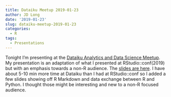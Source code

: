 ```yaml
---
title: Dataiku Meetup 2019-01-23
author: JD Long
date: '2019-01-23'
slug: dataiku-meetup-2019-01-23
categories:
  - R
tags:
  - Presentations
---
```


Tonight I'm presenting at the [Dataiku Analytics and Data Science Meetup](https://www.meetup.com/Analytics-Data-Science-by-Dataiku-NY/events/257347488/). My presentation is an adaptation of what I presented at RStudio::conf(2019) but with an emphasis towards a non-R audience. The [slides are here](/prez/2019_01_dataiku.html). I have about 5-10 min more time at Dataiku than I had at RStudio::conf so I added a few slides showing off R Markdown and data exchange between R and Python. I thought those might be interesting and new to a non-R focused audience. 

